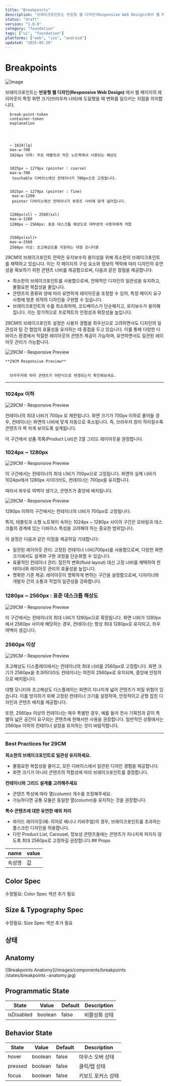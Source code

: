 ```yaml
---
title: "Breakpoints"
description: "브레이크포인트는 반응형 웹 디자인(Responsive Web Design)에서 웹 페이지의 레이아웃이 특정 화면 크기(브라우저 너비)에 도달했을 때 변화를 일으키는 지점을 의미합니다."
status: "draft"
version: "1.0.0"
category: "foundation"
tags: ["ui", "foundation"]
platforms: ["web", "ios", "android"]
updated: "2025-05-29"
---
```


# Breakpoints 

![Image](https://img.29cm.co.kr/next-edition/2024/10/29/6d71358402774506bd0c9d76f70f5ac2_20241029022826.jpg)

브레이크포인트는 **반응형 웹 디자인(Responsive Web Design)** 에서 
웹 페이지의 레이아웃이 특정 화면 크기(브라우저 너비)에 도달했을 때 변화를 일으키는 지점을 의미합니다.

  
    
      break-point-token
      container-token
      explanation
    
  
  
    
      ~ 1024(lg)
      max-w-700
      1024px 이하: 주로 태블릿과 작은 노트북에서 사용되는 해상도
    
    
      1025px ~ 1279px (pointer : coarse) 
      max-w-700
       touchable 디바이스에선 컨테이너가 700px으로 고정됩니다. 
    
      
      1025px ~ 1279px (pointer : fine) 
       max-w-1280
       pointer 디바이스에선 컨테이너가 뷰포트 너비에 맞게 넓어집니다. 
    
    
      1280px(xl) ~ 2560(xxl)
      max-w-1280
      1280px ~ 2560px: 표준 데스크톱 해상도로 대부분의 사용자에게 적합
    
    
      2560px(xxl)+
      max-w-2560
      2560px 이상: 초고해상도를 지원하는 대형 모니터용
    
  

29CM의 브레이크포인트 전략은 유지보수의 용이성을 위해 최소한의 브레이크포인트를 채택하고 있습니다. 
이는 각 페이지의 구성 요소와 정보의 맥락에 따라 디자인의 유연성을 확보하기 위한 콘텐츠 너비를 제공함으로써, 
다음과 같은 장점을 제공합니다:

- 최소한의 브레이크포인트를 사용함으로써, 전체적인 디자인의 일관성을 유지하고, 불필요한 복잡성을 줄입니다.
- 콘텐츠의 종류와 양에 따라 유연하게 레이아웃을 조정할 수 있어, 특정 페이지 요구사항에 맞춘 최적의 디자인을 구현할 수 있습니다.
- 브레이크포인트의 수를 최소화하여, 코드베이스가 단순해지고, 유지보수가 용이해집니다. 이는 장기적으로 프로젝트의 안정성과 확장성을 높입니다.

29CM의 브레이크포인트 설정은 사용자 경험을 최우선으로 고려하면서도 디자인의 일관성과 팀 간 협업의 효율성을 유지하는 데 중점을 두고 있습니다. 
이를 통해 다양한 디바이스 환경에서 적절한 레이아웃의 콘텐츠 제공이 가능하며, 유연하면서도 일관된 레이아웃 관리가 가능합니다.

  ![29CM - Responsive Preview](https://img.29cm.co.kr/next-edition/2024/11/30/102a8ef818cb43bb916dd6634d8d8fd5_20241130182628.jpg)
  
    **29CM Responsive Preview**
    

      브라우저에 따라 콘텐츠가 어떤식으로 변경되는지 확인해보세요.
    

  

--- 

### 1024px 이하
  ![29CM - Responsive Preview](https://img.29cm.co.kr/next-edition/2024/11/30/f5d0951d88f24a5497918b72f8fc13d8_20241130164515.gif)

컨테이너의 최대 너비가 700px 로 제한됩니다. 화면 크기가 700px 이하로 줄어들 경우, 컨테이너는 화면의 너비에 맞게 자동으로 축소됩니다.
즉, 브라우저 창이 작아질수록 콘텐츠가 꽉 차게 보이도록 설계됩니다.

이 구간에서 상품 목록(Product List)은 2열 그리드 레이아웃을 권장합니다.

### 1024px ~ 1280px

 ![29CM - Responsive Preview](https://img.29cm.co.kr/next-edition/2024/11/30/266b8efd064a47fb81b80a45424fb57d_20241130171059.gif)

이 구간에서는 컨테이너의 최대 너비가 700px으로 고정됩니다.
화면의 실제 너비가 1024px에서 1280px 사이더라도, 컨테이너는 700px을 유지합니다.

따라서 좌우로 여백이 생기고, 콘텐츠가 중앙에 배치됩니다.

  ![29CM - Responsive Preview](https://img.29cm.co.kr/next-edition/2024/11/30/6ab085ada41f428ab9c274ea6da462c3_20241130171059.gif)

1280px 이하의 구간에서는 컨테이너의 너비가 700px로 고정됩니다.

특히, 태블릿과 소형 노트북이 속하는 1024px ~ 1280px 사이의 구간은 모바일과 데스크톱의 경계에 있는 디바이스 특성을 고려해야 하는 중요한 범위입니다.

이 설정은 다음과 같은 이점을 제공하길 기대합니다:

- 일관된 레이아웃 관리: 고정된 컨테이너 너비(700px)를 사용함으로써, 다양한 화면 크기에서도 설계와 구현 과정을 단순화할 수 있습니다.
- 효율적인 컨테이너 관리: 점진적 변화(fluid layout) 대신 고정 너비를 채택하여 컨테이너와 레이아웃 관리의 효율성을 높입니다.
- 명확한 기준 제공: 레이아웃이 명확하게 변하는 구간을 설정함으로써, 디자이너와 개발자 간의 소통과 작업의 일관성을 강화합니다.

 

### 1280px ~ 2560px : 표준 데스크톱 해상도

![29CM - Responsive Preview](https://img.29cm.co.kr/next-edition/2024/11/30/aa53a81ad0d9429fb684bca6334127d9_20241130172147.jpg)

이 구간에서는 컨테이너의 최대 너비가 1280px으로 확장됩니다.
화면 너비가 1280px에서 2560px 사이에 해당하는 경우, 컨테이너는 항상 최대 1280px로 유지되고, 좌우 여백이 생깁니다.

### 2560px 이상

![29CM - Responsive Preview](https://img.29cm.co.kr/next-edition/2024/11/30/c7a108355976410d87e24ec9945f28a6_20241130173301.gif)

초고해상도 디스플레이에서는 컨테이너의 최대 너비를 2560px로 고정합니다.
화면 크기가 2560px을 초과하더라도 컨테이너는 여전히 2560px로 유지되며, 중앙에 안정적으로 배치됩니다.

대형 모니터와 초고해상도 디스플레이는 화면이 지나치게 넓어 콘텐츠가 퍼질 위험이 있습니다. 이를 방지하기 위해 고정된 컨테이너 크기를 설정하여, 안정적이고 균형 잡힌 디자인과 콘텐츠 배치를 제공합니다.

또한, 2560px 이상의 컨테이너는 매우 특별한 경우, 예를 들어 전사 기획전과 같이 특별히 넓은 공간이 요구되는 콘텐츠에 한해서만 사용을 권장합니다. 일반적인 상황에서는 2560px 이하의 컨테이너 설정을 유지하는 것이 바람직합니다.

--- 

### Best Practices for 29CM

**최소한의 브레이크포인트로 일관성 유지하세요.**

- 불필요한 복잡성을 줄이고, 모든 디바이스에서 일관된 디자인 경험을 제공합니다.
- 화면 크기가 아니라 콘텐츠의 적합성에 따라 브레이크포인트를 결정합니다.

**컨테이너와 그리드 설계를 고려해주세요**

- 콘텐츠 특성에 따라 열(column) 개수를 조정해주세요.
- 가능하다면 공통 모듈은 동일한 열(column)을 유지하는 것을 권장합니다.  

**특수 콘텐츠에 대한 유연한 예외 처리**

- 와이드 레이아웃(예: 히어로 배너나 키비주얼)의 경우, 브레이크포인트를 초과하는 풀스크린 디자인을 허용합니다.
- 다만 Product List, Carousel, 정보성 콘텐츠들에는 콘텐츠가 지나치게 퍼지지 않도록 최대 2560px로 고정하길 권장합니다.## Props

| name | value |
| --- | --- |
| 속성명 | 값 |

## Color Spec

수정필요: Color Spec 섹션 추가 필요

## Size & Typography Spec

수정필요: Size Spec 섹션 추가 필요

## 상태

## Anatomy

![Breakpoints  Anatomy](/images/components/breakpoints /states/breakpoints -anatomy.jpg)

## Programmatic State

| State | Value | Default | Description |
| --- | --- | --- | --- |
| isDisabled | boolean | false | 비활성화 상태 |

## Behavior State

| State | Value | Default | Description |
| --- | --- | --- | --- |
| hover | boolean | false | 마우스 오버 상태 |
| pressed | boolean | false | 클릭/탭 상태 |
| focus | boolean | false | 키보드 포커스 상태 |

